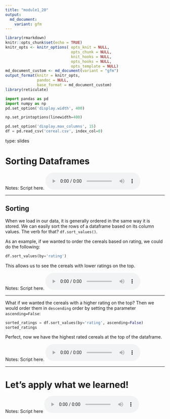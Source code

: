 ```yaml
---
title: "module1_20"
output: 
  md_document:
    variant: gfm
---
```



```r
library(rmarkdown)
knitr::opts_chunk$set(echo = TRUE)
knitr_opts <- knitr_options( opts_knit = NULL,
                             opts_chunk = NULL,
                             knit_hooks = NULL,
                             opts_hooks = NULL,
                             opts_template = NULL)
md_document_custom <- md_document(variant = "gfm")
output_format(knitr = knitr_opts,
              pandoc = NULL,
              base_format = md_document_custom)
library(reticulate)
```


```python
import pandas as pd
import numpy as np
pd.set_option('display.width', 400)

np.set_printoptions(linewidth=400)

pd.set_option('display.max_columns', 15)
df = pd.read_csv('cereal.csv', index_col=0)
```


type: slides

# Sorting Dataframes 


Notes: Script here.
<html>
<audio controls >
<source src="placeholder_audio.mp3" />
</audio></html>

---

## Sorting

When we load in our data, it is generally ordered in the same way it is stored.  We can easily sort the rows of a dataframe based on its column values. 
The verb for that?  `df.sort_values()`.

As an example, if we wanted to order the cereals based on rating, we could do the following:

```python
df.sort_values(by='rating')
```

This allows us to see the cereals with lower ratings on the top.

Notes: Script here.
<html>
<audio controls >
  <source src="placeholder_audio.mp3" />
</audio></html>

---

What if we wanted the cereals with a higher rating on the top?  Then we would order them in `descending` order by setting the parameter `ascending=False`:

```python
sorted_ratings = df.sort_values(by='rating', ascending=False)
sorted_ratings
```

Perfect, now we have the highest rated cereals at the top of the dataframe.  


Notes: Script here.
<html>
<audio controls >
  <source src="placeholder_audio.mp3" />
</audio></html>

---


# Let’s apply what we learned!

Notes: Script here
<html>
<audio controls >
  <source src="placeholder_audio.mp3" />
</audio></html>
